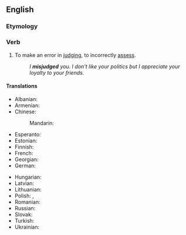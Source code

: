 ==English==

===Etymology===
{{prefix|en|mis|judge}}

===Verb===
{{en-verb}}

# To make an error in [[judge|judging]], to incorrectly [[assess]].
#: ''I '''misjudged''' you. I don't like your politics but I appreciate your loyalty to your friends.''

====Translations====
{{trans-top}}
* Albanian: {{t-needed|sq}}
* Armenian: {{t-needed|hy}}
* Chinese:
*: Mandarin: {{t-needed|cmn}}
* Esperanto: {{t-needed|eo}}
* Estonian: {{t-needed|et}}
* Finnish: {{t+|fi|[[arvioida]] [[väärin]]}}
* French: {{t-needed|fr}}
* Georgian: {{t-needed|ka}}
* German: {{t-needed|de}}
{{trans-mid}}
* Hungarian: {{t-needed|hu}}
* Latvian: {{t-needed|lv}}
* Lithuanian: {{t-needed|lt}}
* Polish: {{no equivalent translation|pl}} {{t+|pl|oceniać|impf}}, {{t+|pl|ocenić|pf}}
* Romanian: {{t-needed|ro}}
* Russian: {{t-needed|ru}}
* Slovak: {{t-needed|sk}}
* Turkish: {{t-needed|tr}}
* Ukrainian: {{t-needed|uk}}
{{trans-bottom}}